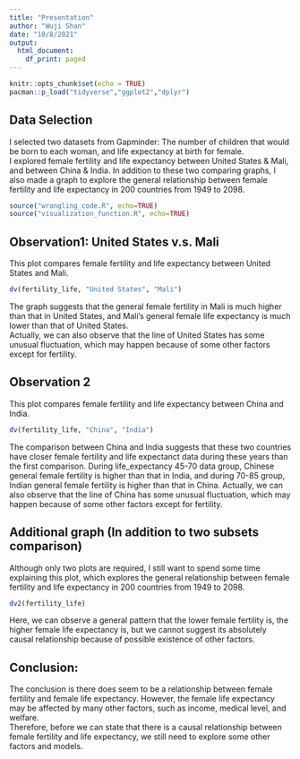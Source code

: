 ```yaml
---
title: "Presentation"
author: "Wuji Shan"
date: "10/8/2021"
output:
  html_document:
    df_print: paged
---
```


```r
knitr::opts_chunk$set(echo = TRUE)
pacman::p_load("tidyverse","ggplot2","dplyr")
```

## Data Selection

I selected two datasets from Gapminder: The number of children that would be born to each woman, and life expectancy at birth for female.  
I explored female fertility and life expectancy between United States & Mali, and between China & India. In addition to these two comparing graphs, I also made a graph to explore the general relationship between female fertility and life expectancy in 200 countries from 1949 to 2098.

```r
source("wrangling_code.R", echo=TRUE)
source("visualization_function.R", echo=TRUE)
```

## Observation1: United States v.s. Mali

This plot compares female fertility and life expectancy between United States and Mali.
```r
dv(fertility_life, "United States", "Mali")
```

The graph suggests that the general female fertility in Mali is much higher than that in United States, and Mali's general female life expectancy is much lower than that of United States.  
Actually, we can also observe that the line of United States has some unusual fluctuation, which may happen because of some other factors except for fertility.

## Observation 2

This plot compares female fertility and life expectancy between China and India.
```r
dv(fertility_life, "China", "India")
```

The comparison between China and India suggests that these two countries have closer female fertility and life expectanct data during these years than the first comparison. During life_expectancy 45-70 data group, Chinese general female fertility is higher than that in India, and during 70-85 group, Indian general female fertility is higher than that in China.
Actually, we can also observe that the line of China has some unusual fluctuation, which may happen because of some other factors except for fertility.


## Additional graph (In addition to two subsets comparison)

Although only two plots are required, I still want to spend some time explaining this plot, which explores the general relationship between female fertility and life expectancy in 200 countries from 1949 to 2098.
```r
dv2(fertility_life)
```

Here, we can observe a general pattern that the lower female fertility is, the higher female life expectancy is, but we cannot suggest its absolutely causal relationship because of possible existence of other factors.


## Conclusion: 

The conclusion is there does seem to be a relationship between female fertility and female life expectancy.
However, the female life expectancy may be affected by many other factors, such as income, medical level, and welfare.  
Therefore, before we can state that there is a causal relationship between female fertility and life expectancy, we still need to explore some other factors and models.